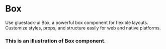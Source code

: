 
# Box
Use gluestack-ui Box, a powerful box component for flexible layouts. Customize styles, props, and structure easily for web and native platforms.
### This is an illustration of Box component.
<!-- Failed to load CodePreviewer for Example:1 -->